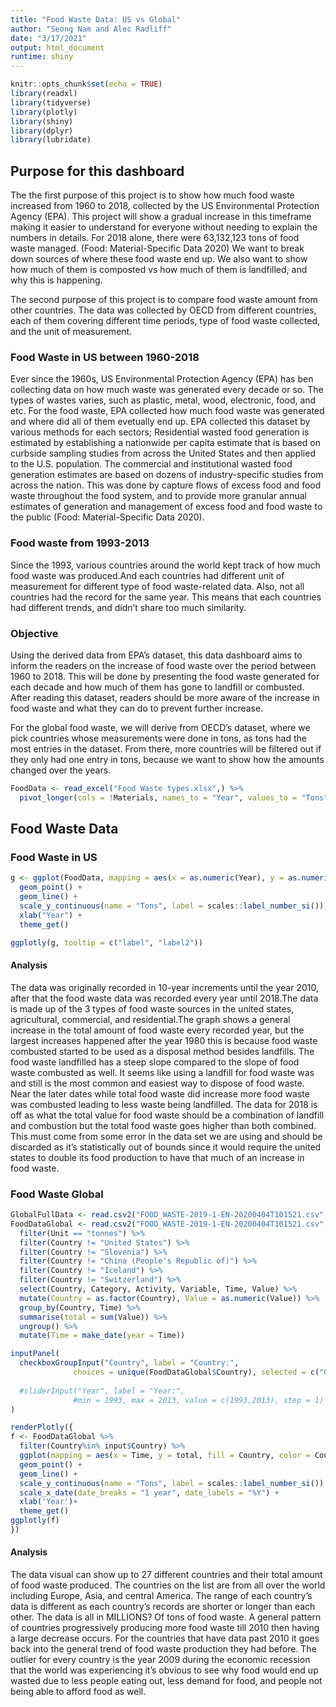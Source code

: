 ```yaml
---
title: "Food Waste Data: US vs Global"
author: "Seong Nam and Alec Radliff"
date: "3/17/2021"
output: html_document
runtime: shiny
---
```


```r
knitr::opts_chunk$set(echo = TRUE)
library(readxl)
library(tidyverse)
library(plotly)
library(shiny)
library(dplyr)
library(lubridate)
```

## Purpose for this dashboard {.tabset}
The the first purpose of this project is to show how much food waste increased from 1960 to 2018, collected by the US Environmental Protection Agency (EPA). This project will show a gradual increase in this timeframe making it easier to understand for everyone without needing to explain the numbers in details. For 2018 alone, there were 63,132,123 tons of food waste managed. (Food: Material-Specific Data 2020) We want to break down sources of where these food waste end up. We also want to show how much of them is composted vs how much of them is landfilled, and why this is happening.

The second purpose of this project is to compare food waste amount from other countries. The data was collected by OECD from different countries, each of them covering different time periods, type of food waste collected, and the unit of measurement.

### Food Waste in US between 1960-2018
Ever since the 1960s, US Environmental Protection Agency (EPA) has ben collecting data on how much waste was generated every decade or so. The types of wastes varies, such as plastic, metal, wood, electronic, food, and etc. For the food waste, EPA collected how much food waste was generated and where did all of them evetually end up. EPA collected this dataset by various methods for each sectors; Residential wasted food generation is estimated by establishing a nationwide per capita estimate that is based on curbside sampling studies from across the United States and then applied to the U.S. population. The commercial and institutional wasted food generation estimates are based on dozens of industry-specific studies from across the nation. This was done by capture flows of excess food and food waste throughout the food system, and to provide more granular annual estimates of generation and management of excess food and food waste to the public (Food: Material-Specific Data 2020). 

### Food waste from 1993-2013
Since the 1993, various countries around the world kept track of how much food waste was produced.And each countries had different unit of measurement for different type of food waste-related data. Also, not all countries had the record for the same year. This means that each countries had different trends, and didn't share too much similarity.

### Objective

Using the derived data from EPA's dataset, this data dashboard aims to inform the readers on the increase of food waste over the period between 1960 to 2018. This will be done by presenting the food waste generated for each decade and how much of them has gone to landfill or combusted. After reading this dataset, readers should be more aware of the increase in food waste and what they can do to prevent further increase.

For the global food waste, we will derive from OECD's dataset, where we pick countries whose measurements were done in tons, as tons had the most entries in the dataset. From there, more countries will be filtered out if they only had one entry in tons, because we want to show how the amounts changed over the years.
```r

FoodData <- read_excel("Food Waste types.xlsx",) %>%
  pivot_longer(cols = !Materials, names_to = "Year", values_to = "Tons")
```
## Food Waste Data {.tabset}
### Food Waste in US
```r
g <- ggplot(FoodData, mapping = aes(x = as.numeric(Year), y = as.numeric(Tons), color = Materials, label = Year, label2 = Tons)) + 
  geom_point() +
  geom_line() +
  scale_y_continuous(name = "Tons", label = scales::label_number_si()) +
  xlab("Year") +
  theme_get()

ggplotly(g, tooltip = c("label", "label2"))
```


#### Analysis
The data was originally recorded in 10-year increments until the year 2010, after that the food waste data was recorded every year until 2018.The data is made up of the 3 types of food waste sources in the united states, agricultural, commercial, and residential.The graph shows a general increase in the total amount of food waste every recorded year, but the largest increases happened after the year 1980 this is because food waste combusted started to be used as a disposal method besides landfills. The food waste landfilled has a steep slope compared to the slope of food waste combusted as well. It seems like using a landfill for food waste was and still is the most common and easiest way to dispose of food waste. Near the later dates while total food waste did increase more food waste was combusted leading to less waste being landfilled. The data for 2018 is off as what the total value for food waste should be a combination of landfill and combustion but the total food waste goes higher than both combined. This must come from some error in the data set we are using and should be discarded as it’s statistically out of bounds since it would require the united states to double its food production to have that much of an increase in food waste.

### Food Waste Global
```r
GlobalFullData <- read.csv2("FOOD_WASTE-2019-1-EN-20200404T101521.csv", sep = ",")
FoodDataGlobal <- read.csv2("FOOD_WASTE-2019-1-EN-20200404T101521.csv", sep = ",") %>%
  filter(Unit == "tonnes") %>%
  filter(Country != "United States") %>%
  filter(Country != "Slovenia") %>%
  filter(Country != "China (People's Republic of)") %>%
  filter(Country != "Iceland") %>%
  filter(Country != "Switzerland") %>%
  select(Country, Category, Activity, Variable, Time, Value) %>%
  mutate(Country = as.factor(Country), Value = as.numeric(Value)) %>%
  group_by(Country, Time) %>%
  summarise(total = sum(Value)) %>%
  ungroup() %>%
  mutate(Time = make_date(year = Time))

inputPanel(
  checkboxGroupInput("Country", label = "Country:",
              choices = unique(FoodDataGlobal$Country), selected = c("Germany"))
  
  #sliderInput("Year", label = "Year:",
              #min = 1993, max = 2013, value = c(1993,2013), step = 1)
)

renderPlotly({
f <- FoodDataGlobal %>%
  filter(Country%in% input$Country) %>%
  ggplot(mapping = aes(x = Time, y = total, fill = Country, color = Country))+
  geom_point() +
  geom_line() +
  scale_y_continuous(name = "Tons", label = scales::label_number_si()) +
  scale_x_date(date_breaks = "1 year", date_labels = "%Y") +
  xlab('Year')+
  theme_get()
ggplotly(f)
})
```

#### Analysis
The data visual can show up to 27 different countries and their total amount of food waste produced. The countries on the list are from all over the world including Europe, Asia, and central America. The range of each country’s data is different as each country’s records are shorter or longer than each other. The data is all in MILLIONS? Of tons of food waste. A general pattern of countries progressively producing more food waste till 2010 then having a large decrease occurs. For the countries that have data past 2010 it goes back into the general trend of food waste production they had before. The outlier for every country is the year 2009 during the economic recession that the world was experiencing it’s obvious to see why food would end up wasted due to less people eating out, less demand for food, and people not being able to afford food as well. 
